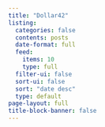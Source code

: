 ```yaml
---
title: "Dollar42"
listing:
  categories: false
  contents: posts
  date-format: full
  feed:
    items: 10
    type: full
  filter-ui: false
  sort-ui: false
  sort: "date desc"
  type: default
page-layout: full
title-block-banner: false
---
```



